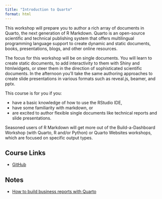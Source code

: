 ```yaml
---
title: "Introduction to Quarto"
format: html
---
```


This workshop will prepare you to author a rich array of documents in Quarto, the next generation of R Markdown. Quarto is an open-source scientific and technical publishing system that offers multilingual programming language support to create dynamic and static documents, books, presentations, blogs, and other online resources.

The focus for this workshop will be on single documents. You will learn to create static documents, to add interactivity to them with Shiny and htmlwidgets, or steer them in the direction of sophisticated scientific documents. In the afternoon you’ll take the same authoring approaches to create slide presentations in various formats such as reveal.js, beamer, and pptx.


This course is for you if you:

* have a basic knowledge of how to use the RStudio IDE,
* have some familiarity with markdown, or
* are excited to author flexible single documents like technical reports and slide presentations.

Seasoned users of R Markdown will get more out of the Build-a-Dashboard Workshop (with Quarto, R and/or Python) or Quarto Websites workshops, which are focused on specific output types.

## Course Links
* [GitHub](https://posit-conf-2024.github.io/quarto-intro/)

## Notes
* [How to build business reports with Quarto](https://www.youtube.com/watch?v=Hl9TvhlzfV4&list=PL9HYL-VRX0oRsUB5AgNMQuKuHPpNDLBVt&index=1)